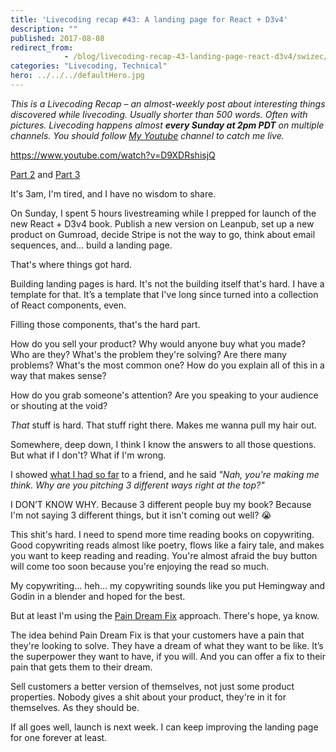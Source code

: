 ```yaml
---
title: 'Livecoding recap #43: A landing page for React + D3v4'
description: ""
published: 2017-08-08
redirect_from: 
            - /blog/livecoding-recap-43-landing-page-react-d3v4/swizec/7743
categories: "Livecoding, Technical"
hero: ../../../defaultHero.jpg
---
```


_This is a Livecoding Recap – an almost-weekly post about interesting things discovered while livecoding. Usually shorter than 500 words. Often with pictures. Livecoding happens almost **every Sunday at 2pm PDT** on multiple channels. You should follow [My Youtube](https://www.youtube.com/TheSwizec) channel to catch me live._

<https://www.youtube.com/watch?v=D9XDRshisjQ>

[Part 2](https://www.youtube.com/watch?v=hFo5g04e0Wc) and [Part 3](https://www.youtube.com/watch?v=b6yqf_v6w9A)

It's 3am, I'm tired, and I have no wisdom to share.

On Sunday, I spent 5 hours livestreaming while I prepped for launch of the new React + D3v4 book. Publish a new version on Leanpub, set up a new product on Gumroad, decide Stripe is not the way to go, think about email sequences, and… build a landing page.

That's where things got hard.

Building landing pages is hard. It's not the building itself that's hard. I have a template for that. It’s a template that I've long since turned into a collection of React components, even.

Filling those components, that's the hard part.

How do you sell your product? Why would anyone buy what you made? Who are they? What's the problem they're solving? Are there many problems? What's the most common one? How do you explain all of this in a way that makes sense?

How do you grab someone's attention? Are you speaking to your audience or shouting at the void?

_That_ stuff is hard. That stuff right there. Makes me wanna pull my hair out.

Somewhere, deep down, I think I know the answers to all those questions. But what if I don't? What if I'm wrong.

I showed [what I had so far](https://react-d3js-landing-page-mbnbcvgyit.now.sh/) to a friend, and he said _"Nah, you're making me think. Why are you pitching 3 different ways right at the top?"_

I DON’T KNOW WHY. Because 3 different people buy my book? Because I'm not saying 3 different things, but it isn't coming out well? 😭

This shit's hard. I need to spend more time reading books on copywriting. Good copywriting reads almost like poetry, flows like a fairy tale, and makes you want to keep reading and reading. You're almost afraid the buy button will come too soon because you're enjoying the read so much.

My copywriting… heh… my copywriting sounds like you put Hemingway and Godin in a blender and hoped for the best.

But at least I'm using the [Pain Dream Fix](https://antonsten.com/understanding-pain-dream-fix/) approach. There's hope, ya know.

The idea behind Pain Dream Fix is that your customers have a pain that they're looking to solve. They have a dream of what they want to be like. It’s the superpower they want to have, if you will. And you can offer a fix to their pain that gets them to their dream.

Sell customers a better version of themselves, not just some product properties. Nobody gives a shit about your product, they're in it for themselves. As they should be.

If all goes well, launch is next week. I can keep improving the landing page for one forever at least.
